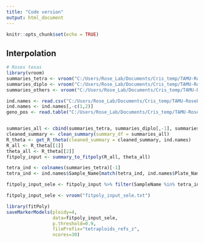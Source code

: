 ```yaml
---
title: "Code version"
output: html_document
---
```


```r
knitr::opts_chunk$set(echo = TRUE)
```

## Interpolation

```r
# Roses texas
library(vroom)
summaries_tetra <- vroom("C:/Users/Rose_Lab/Documents/Cris_temp/TAMU-RoseLab/standalone_apps/ploidy_estimation/data/Batch_tetra_second/AxiomGT1.summary.txt", skip = 213)
summaries_diplo <- vroom("C:/Users/Rose_Lab/Documents/Cris_temp/TAMU-RoseLab/standalone_apps/ploidy_estimation/data/Batch1_second/AxiomGT1.summary.txt", skip = 168)
summaries_others <- vroom("C:/Users/Rose_Lab/Documents/Cris_temp/TAMU-RoseLab/standalone_apps/ploidy_estimation/data/Batch_others_second/AxiomGT1.summary.txt", skip = 1080)

ind.names <- read.csv("C:/Users/Rose_Lab/Documents/Cris_temp/TAMU-RoseLab/standalone_apps/ploidy_estimation/data/joint_logR_BAF/plate_names_up.csv")
ind.names <- ind.names[,-c(1,2)]
geno_pos <- read.table("C:/Users/Rose_Lab/Documents/Cris_temp/TAMU-RoseLab/standalone_apps/ploidy_estimation/data/mapfile.blast.txt", header = T)


summaries_all <- cbind(summaries_tetra, summaries_diplo[,-1], summaries_others[,-1])
cleaned_summary <- clean_summary(summary_df = summaries_all)
R_theta <- get_R_theta(cleaned_summary = cleaned_summary, ind.names)
R_all <- R_theta[[1]]
theta_all <- R_theta[[2]]
fitpoly_input <- summary_to_fitpoly(R_all, theta_all)

tetra_ind <- colnames(summaries_tetra)[-1]
tetra_ind <- ind.names$Sample_Name[match(tetra_ind, ind.names$Plate_Name)]

fitpoly_input_sele <- fitpoly_input %>% filter(SampleName %in% tetra_ind)

fitpoly_input_sele <- vroom("fitpoly_input_sele.txt")

library(fitPoly)
saveMarkerModels(ploidy=4,
                 data=fitpoly_input_sele,
                 p.threshold=0.9,
                 filePrefix="tetraploids_refs_z",
                 ncores=30)


```



